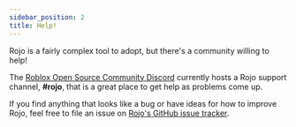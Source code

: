 ```yaml
---
sidebar_position: 2
title: Help!
---
```


Rojo is a fairly complex tool to adopt, but there's a community willing to help!

The [Roblox Open Source Community Discord](https://discord.gg/wH5ncNS) currently hosts a Rojo support channel, **#rojo**, that is a great place to get help as problems come up.

If you find anything that looks like a bug or have ideas for how to improve Rojo, feel free to file an issue on [Rojo's GitHub issue tracker](https://github.com/rojo-rbx/rojo/issues).
